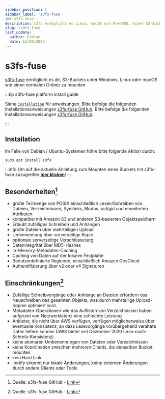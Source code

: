 ```yaml
---
sidebar_position: 1
sidebar_label: 's3fs-fuse'
id: s3fs-fuse
description: s3fs ermöglicht es Linux, macOS und FreeBSD, einen S3-Bucket über FUSE zu mounten. s3fs bewahrt das native Objektformat für Dateien und ermöglicht die Verwendung anderer Tools wie AWS CLI.
slug: /s3fs-fuse
last_update:
  author: Fabian
  date: 12/06/2022
---
```


# s3fs-fuse

[s3fs-fuse](https://github.com/s3fs-fuse/s3fs-fuse) ermöglicht es dir, S3-Buckets unter Windows, Linux oder macOS wie einen normalen Ordner zu mounten 


:::tip s3fs-fuse platform install guide

<Tabs>
  <TabItem value="linux" label="Linux">Siehe <a href="#Installation"><code>installation</code></a> für anweisungen.</TabItem>
  <TabItem value="macos" label="MacOS">Bitte befolge die folgenden Installationsanweisungen <a href="https://github.com/s3fs-fuse/s3fs-fuse">s3fs-fuse GitHub</a>.</TabItem>
  <TabItem value="windows" label="Windows">Bitte befolge die folgenden Installationsanweisungen <a href="https://github.com/s3fs-fuse/s3fs-fuse">s3fs-fuse GitHub</a>.</TabItem>
</Tabs>

:::

## Installation
Im Falle von Debian / Ubuntu-Systemen führe bitte folgende Aktion durch:

```bash
sudo apt install s3fs
```

:::info
Um auf die aktuelle Anleitung zum Mounten eines Buckets mit s3fs-fuse zuzugreifen [**hier klicken**](./mount-s3-storage)!
:::

## Besonderheiten[^1]

* große Teilmenge von POSIX einschließlich Lesen/Schreiben von Dateien, Verzeichnissen, Symlinks, Modus, uid/gid und erweiterten Attributen
* kompatibel mit Amazon S3 und anderen S3-basierten Objektspeichern
* Erlaubt zufälliges Schreiben und Anhängen
* große Dateien über mehrteiligen Upload
* Umbenennung über serverseitige Kopie
* optionale serverseitige Verschlüsselung
* Datenintegrität über MD5-Hashes
* In-Memory-Metadaten-Caching
* Caching von Daten auf der lokalen Festplatte
* Benutzerdefinierte Regionen, einschließlich Amazon GovCloud
* Authentifizierung über v2 oder v4 Signaturen


## Einschränkungen[^1]

* Zufällige Schreibvorgänge oder Anhänge an Dateien erfordern das Neuschreiben des gesamten Objekts, was durch mehrteilige Upload-Kopien optimiert wird.
* Metadaten-Operationen wie das Auflisten von Verzeichnissen haben aufgrund von Netzwerklatenz eine schlechte Leistung
* Anbieter, die nicht über AWS verfügen, verfügen möglicherweise über eventuelle Konsistenz, so dass Lesevorgänge vorübergehend veraltete Daten liefern können (AWS bietet seit Dezember 2020 Lese-nach-Schreib-Konsistenz)
* keine atomaren Umbenennungen von Dateien oder Verzeichnissen
* keine Koordination zwischen mehreren Clients, die denselben Bucket mounten
* kein Hard Link
* inotify erkennt nur lokale Änderungen, keine externen Änderungen durch andere Clients oder Tools

[^1]: Quelle: s3fs-fuse GitHub - [Link](https://github.com/s3fs-fuse/s3fs-fuse#limitations)
